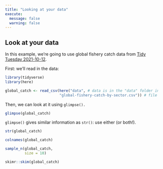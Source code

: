 ```yaml
---
title: "Looking at your data"
execute:
  message: false
  warning: false
---
```



## Look at your data

In this example, we're going to use global fishery catch data from [Tidy Tuesday 2021-10-12](https://github.com/rfordatascience/tidytuesday/blob/master/data/2021/2021-10-12/readme.md).  

First: we'll read in the data:

```r
library(tidyverse)
library(here)
```


```r
global_catch <- read_csv(here("data", # data is in the "data" folder in this repository
                         "global-fishery-catch-by-sector.csv")) # file name
```

Then, we can look at it using `glimpse().`

```r
glimpse(global_catch)
```

`glimpse()` gives similar information as `str()`: use either (or both!).

```r
str(global_catch)
```

```r
colnames(global_catch)
```

```r
sample_n(global_catch,
         size = 10)
```

```r
skimr::skim(global_catch)
```


